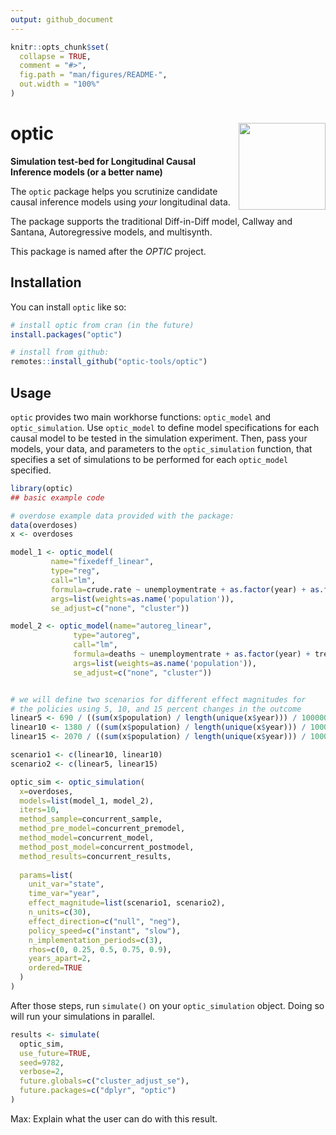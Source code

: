 ```yaml
---
output: github_document
---
```


<!-- README.md is generated from README.Rmd. Please edit that file -->

```r
knitr::opts_chunk$set(
  collapse = TRUE,
  comment = "#>",
  fig.path = "man/figures/README-",
  out.width = "100%"
)
```

# optic <a href='https://optic-tools.github.io/optic/'><img src='inst/figures/optic.png' align="right" height="139" /></a>
**Simulation test-bed for Longitudinal Causal Inference models (or a better name)**

The `optic` package helps you scrutinize candidate causal inference models using *your* longitudinal data.

The package supports the traditional Diff-in-Diff model, Callway and Santana, Autoregressive models, and multisynth.

This package is named after the *OPTIC* project.

<!-- badges: start -->
<!-- badges: end -->

## Installation

You can install `optic` like so:

``` r
# install optic from cran (in the future)
install.packages("optic")

# install from github:
remotes::install_github("optic-tools/optic")
```

## Usage

`optic` provides two main workhorse functions: `optic_model` and `optic_simulation`. Use `optic_model` to define model specifications for each causal model to be tested in the simulation experiment. Then, pass your models, your data, and parameters to the `optic_simulation` function, that specifies a set of simulations to be performed for each `optic_model` specified.

```r
library(optic)
## basic example code

# overdose example data provided with the package:
data(overdoses)
x <- overdoses

model_1 <- optic_model(
         name="fixedeff_linear",
         type="reg",
         call="lm",
         formula=crude.rate ~ unemploymentrate + as.factor(year) + as.factor(state) + treatment1_level + treatment2_level,
         args=list(weights=as.name('population')),
         se_adjust=c("none", "cluster"))

model_2 <- optic_model(name="autoreg_linear",
              type="autoreg",
              call="lm",
              formula=deaths ~ unemploymentrate + as.factor(year) + treatment1_change + treatment2_change,
              args=list(weights=as.name('population')),
              se_adjust=c("none", "cluster"))


# we will define two scenarios for different effect magnitudes for
# the policies using 5, 10, and 15 percent changes in the outcome
linear5 <- 690 / ((sum(x$population) / length(unique(x$year))) / 100000)
linear10 <- 1380 / ((sum(x$population) / length(unique(x$year))) / 100000)
linear15 <- 2070 / ((sum(x$population) / length(unique(x$year))) / 100000)

scenario1 <- c(linear10, linear10)
scenario2 <- c(linear5, linear15)

optic_sim <- optic_simulation(
  x=overdoses,
  models=list(model_1, model_2),
  iters=10,
  method_sample=concurrent_sample,
  method_pre_model=concurrent_premodel,
  method_model=concurrent_model,
  method_post_model=concurrent_postmodel,
  method_results=concurrent_results,
  
  params=list(
    unit_var="state",
    time_var="year",
    effect_magnitude=list(scenario1, scenario2),
    n_units=c(30),
    effect_direction=c("null", "neg"),
    policy_speed=c("instant", "slow"),
    n_implementation_periods=c(3),
    rhos=c(0, 0.25, 0.5, 0.75, 0.9),
    years_apart=2,
    ordered=TRUE
  )
)

```


After those steps, run `simulate()` on your `optic_simulation` object. Doing so will run your simulations in parallel.

```r
results <- simulate(
  optic_sim,
  use_future=TRUE,
  seed=9782,
  verbose=2,
  future.globals=c("cluster_adjust_se"),
  future.packages=c("dplyr", "optic")
)
```

Max: Explain what the user can do with this result.
